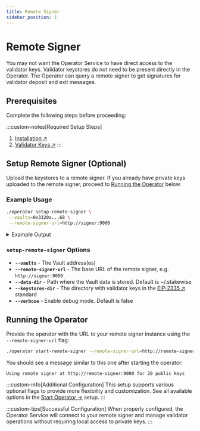 ```yaml
---
title: Remote Signer
sidebar_position: 1
---
```



# Remote Signer

You may not want the Operator Service to have direct access to the validator keys. Validator keystores do not need to be present directly in the Operator. The Operator can query a remote signer to get signatures for validator deposit and exit messages.
## Prerequisites

Complete the following steps before proceeding:

:::custom-notes[Required Setup Steps]
  1. [Installation ↗](../installation)
  2. [Validator Keys ↗](../validator-keys)
:::

## Setup Remote Signer (Optional)

Upload the keystores to a remote signer. If you already have private keys uploaded to the remote signer, proceed to [Running the Operator](#running-the-operator) below.

### Example Usage

```bash
./operator setup-remote-signer \
 --vaults=0x3320a...68 \
 --remote-signer-url=http://signer:9000
```

<details className="custom-details">
<summary>Example Output</summary>

```
Successfully imported 20 keys into remote signer.
Remove local keystores? [y/N]: y
Removed keystores from local filesystem.
Done. Successfully configured operator to use remote signer for 20 public key(s)!
```
</details>

### `setup-remote-signer` Options

  - **`--vaults`** - The Vault address(es)
  - **`--remote-signer-url`** - The base URL of the remote signer, e.g. `http://signer:9000`
  - **`--data-dir`** - Path where the Vault data is stored. Default is ~/.stakewise
  - **`--keystores-dir`** - The directory with validator keys in the [EIP-2335 ↗](https://eips.ethereum.org/EIPS/eip-2335) standard
  - **`--verbose`** - Enable debug mode. Default is false

## Running the Operator

Provide the operator with the URL to your remote signer instance using the `--remote-signer-url` flag:

```bash
./operator start-remote-signer --remote-signer-url=http://remote-signer:9000 ...
```

You should see a message similar to this one after starting the operator:

```
Using remote signer at http://remote-signer:9000 for 20 public keys
```

:::custom-info[Additional Configuration]
This setup supports various optional flags to provide more flexibility and customization. See all available options in the [Start Operator →](../start-operator#optional-flags) setup.
:::

:::custom-tips[Successful Configuration]
  When properly configured, the Operator Service will connect to your remote signer and manage validator operations without requiring local access to private keys.
:::
